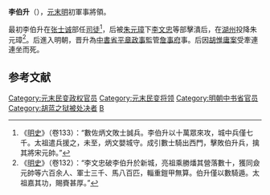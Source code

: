 '''李伯升'''（{{bd|？||1380年|catIdx=}}），[[元末|元末]][[明|明]]初軍事將領。

最初李伯升在[[张士诚|张士诚]]部任[[司徒|司徒]]<ref>《[[明史|明史]]》（卷133）：“數佐炳文敗士誠兵。李伯升以十萬眾來攻，城中兵僅七千。太祖遣兵援之，未至，炳文嬰城守。成引數士騎出西門，擊敗伯升兵，擒其將宋元帥。”</ref>，后被[[朱元璋|朱元璋]]下[[李文忠_(明朝)|李文忠]]等部擊潰后，在[[湖州|湖州]]投降朱元璋<ref>《[[明史|明史]]》（卷132）：“李文忠破李伯升於新城，亮祖乘勝燔其營落數十，獲同僉元帥等六百余人、軍士三千、馬八百匹，輜重鎧甲無算。伯升僅以數騎遁。太祖嘉其功，賜賚甚厚。”</ref>。后進入明朝，晋升為[[明朝中書省|中書省]][[平章政事|平章政事]]監管[[詹事府|詹事府]]事。后因[[胡惟庸案|胡惟庸案]]受牽連連坐而死。

==参考文献==
{{wikisource|明史/卷133}}
<div class="references-small">
<references />
</div>


{{明朝官员小作品}}
[[Category:元末民变政权官员|Category:元末民变政权官员]]
[[Category:元末民变将领|Category:元末民变将领]]
[[Category:明朝中书省官员|Category:明朝中书省官员]]
[[Category:胡蓝之狱被处决者|Category:胡蓝之狱被处决者]]
[[Category:李姓|B]]